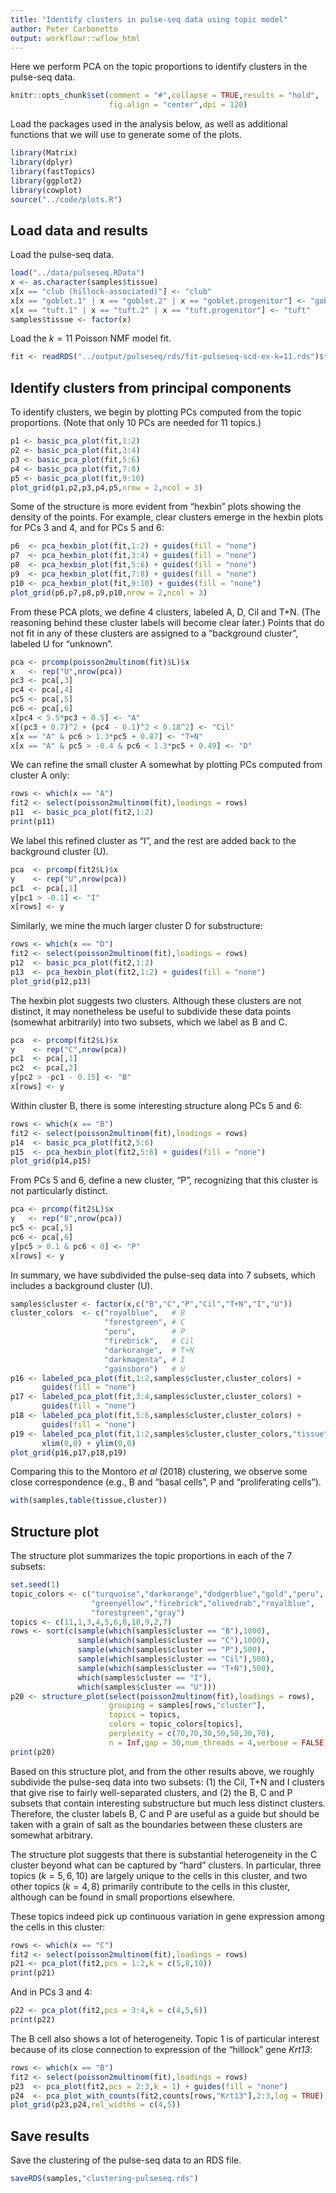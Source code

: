 ```yaml
---
title: "Identify clusters in pulse-seq data using topic model"
author: Peter Carbonetto
output: workflowr::wflow_html
---
```


Here we perform PCA on the topic proportions to identify clusters in
the pulse-seq data. 

```r
knitr::opts_chunk$set(comment = "#",collapse = TRUE,results = "hold",
                      fig.align = "center",dpi = 120)
```

Load the packages used in the analysis below, as well as additional
functions that we will use to generate some of the plots.

```r
library(Matrix)
library(dplyr)
library(fastTopics)
library(ggplot2)
library(cowplot)
source("../code/plots.R")
```

Load data and results
---------------------

Load the pulse-seq data.

```r
load("../data/pulseseq.RData")
x <- as.character(samples$tissue)
x[x == "club (hillock-associated)"] <- "club"
x[x == "goblet.1" | x == "goblet.2" | x == "goblet.progenitor"] <- "goblet"
x[x == "tuft.1" | x == "tuft.2" | x == "tuft.progenitor"] <- "tuft"
samples$tissue <- factor(x)
```

Load the $k = 11$ Poisson NMF model fit.

```r
fit <- readRDS("../output/pulseseq/rds/fit-pulseseq-scd-ex-k=11.rds")$fit
```

Identify clusters from principal components
-------------------------------------------

To identify clusters, we begin by plotting PCs computed from the topic
proportions. (Note that only 10 PCs are needed for 11 topics.)

```r
p1 <- basic_pca_plot(fit,1:2)
p2 <- basic_pca_plot(fit,3:4)
p3 <- basic_pca_plot(fit,5:6)
p4 <- basic_pca_plot(fit,7:8)
p5 <- basic_pca_plot(fit,9:10)
plot_grid(p1,p2,p3,p4,p5,nrow = 2,ncol = 3)
```

Some of the structure is more evident from "hexbin" plots showing the
density of the points. For example, clear clusters emerge in the
hexbin plots for PCs 3 and 4, and for PCs 5 and 6:

```r
p6  <- pca_hexbin_plot(fit,1:2) + guides(fill = "none")
p7  <- pca_hexbin_plot(fit,3:4) + guides(fill = "none")
p8  <- pca_hexbin_plot(fit,5:6) + guides(fill = "none")
p9  <- pca_hexbin_plot(fit,7:8) + guides(fill = "none")
p10 <- pca_hexbin_plot(fit,9:10) + guides(fill = "none")
plot_grid(p6,p7,p8,p9,p10,nrow = 2,ncol = 3)
```

From these PCA plots, we define 4 clusters, labeled A, D, Cil and
T+N. (The reasoning behind these cluster labels will become clear
later.) Points that do not fit in any of these clusters are assigned
to a "background cluster", labeled U for "unknown".

```r
pca <- prcomp(poisson2multinom(fit)$L)$x
x   <- rep("U",nrow(pca))
pc3 <- pca[,3]
pc4 <- pca[,4]
pc5 <- pca[,5]
pc6 <- pca[,6]
x[pc4 < 5.5*pc3 + 0.5] <- "A"
x[(pc3 + 0.7)^2 + (pc4 - 0.1)^2 < 0.18^2] <- "Cil"
x[x == "A" & pc6 > 1.3*pc5 + 0.87] <- "T+N"
x[x == "A" & pc5 > -0.4 & pc6 < 1.3*pc5 + 0.49] <- "D"
```

We can refine the small cluster A somewhat by plotting PCs computed
from cluster A only:

```r
rows <- which(x == "A")
fit2 <- select(poisson2multinom(fit),loadings = rows)
p11  <- basic_pca_plot(fit2,1:2)
print(p11)
```

We label this refined cluster as "I", and the rest are added back to
the background cluster (U).

```r
pca  <- prcomp(fit2$L)$x
y    <- rep("U",nrow(pca))
pc1  <- pca[,1]
y[pc1 > -0.1] <- "I"
x[rows] <- y
```

Similarly, we mine the much larger cluster D for substructure:

```r
rows <- which(x == "D")
fit2 <- select(poisson2multinom(fit),loadings = rows)
p12  <- basic_pca_plot(fit2,1:2)
p13  <- pca_hexbin_plot(fit2,1:2) + guides(fill = "none")
plot_grid(p12,p13)
```

The hexbin plot suggests two clusters. Although these clusters are not
distinct, it may nonetheless be useful to subdivide these data points
(somewhat arbitrarily) into two subsets, which we label as B and C.

```r
pca  <- prcomp(fit2$L)$x
y    <- rep("C",nrow(pca))
pc1  <- pca[,1]
pc2  <- pca[,2]
y[pc2 > -pc1 - 0.15] <- "B"
x[rows] <- y
```

Within cluster B, there is some interesting structure along PCs 5 and
6:

```r
rows <- which(x == "B")
fit2 <- select(poisson2multinom(fit),loadings = rows)
p14  <- basic_pca_plot(fit2,5:6)
p15  <- pca_hexbin_plot(fit2,5:6) + guides(fill = "none")
plot_grid(p14,p15)
```

From PCs 5 and 6, define a new cluster, "P", recognizing that this
cluster is not particularly distinct.

```r
pca <- prcomp(fit2$L)$x
y   <- rep("B",nrow(pca))
pc5 <- pca[,5]
pc6 <- pca[,6]
y[pc5 > 0.1 & pc6 < 0] <- "P"
x[rows] <- y
```

In summary, we have subdivided the pulse-seq data into 7 subsets,
which includes a background cluster (U).

```r
samples$cluster <- factor(x,c("B","C","P","Cil","T+N","I","U"))
cluster_colors  <- c("royalblue",   # B
                     "forestgreen", # C
                     "peru",        # P
                     "firebrick",   # Cil
 					 "darkorange",  # T+N
					 "darkmagenta", # I
                     "gainsboro")   # U
p16 <- labeled_pca_plot(fit,1:2,samples$cluster,cluster_colors) +
   	   guides(fill = "none")
p17 <- labeled_pca_plot(fit,3:4,samples$cluster,cluster_colors) +
	   guides(fill = "none")
p18 <- labeled_pca_plot(fit,5:6,samples$cluster,cluster_colors) +
	   guides(fill = "none")
p19 <- labeled_pca_plot(fit,1:2,samples$cluster,cluster_colors,"tissue") +
       xlim(0,0) + ylim(0,0)
plot_grid(p16,p17,p18,p19)
```

Comparing this to the Montoro *et al* (2018) clustering, we observe
some close correspondence (e.g., B and "basal cells", P and
"proliferating cells").

```r
with(samples,table(tissue,cluster))
```

Structure plot
--------------

The structure plot summarizes the topic proportions in each of the 7
subsets:

```r
set.seed(1)
topic_colors <- c("turquoise","darkorange","dodgerblue","gold","peru",
                  "greenyellow","firebrick","olivedrab","royalblue",
                  "forestgreen","gray")
topics <- c(11,1,3,4,5,6,8,10,9,2,7)
rows <- sort(c(sample(which(samples$cluster == "B"),1000),
               sample(which(samples$cluster == "C"),1000),
               sample(which(samples$cluster == "P"),500),
               sample(which(samples$cluster == "Cil"),500),
               sample(which(samples$cluster == "T+N"),500),
               which(samples$cluster == "I"),
               which(samples$cluster == "U")))
p20 <- structure_plot(select(poisson2multinom(fit),loadings = rows),
                      grouping = samples[rows,"cluster"],
                      topics = topics,
   		 			  colors = topic_colors[topics],
		 			  perplexity = c(70,70,30,50,50,30,70),
                      n = Inf,gap = 30,num_threads = 4,verbose = FALSE)
print(p20)
```

Based on this structure plot, and from the other results above, we
roughly subdivide the pulse-seq data into two subsets: (1) the Cil,
T+N and I clusters that give rise to fairly well-separated clusters,
and (2) the B, C and P subsets that contain interesting substructure
but much less distinct clusters. Therefore, the cluster labels B, C and
P are useful as a guide but should be taken with a grain of salt as
the boundaries between these clusters are somewhat arbitrary.

The structure plot suggests that there is substantial heterogeneity in
the C cluster beyond what can be captured by "hard" clusters. In
particular, three topics ($k = 5, 6, 10$) are largely unique to the
cells in this cluster, and two other topics ($k = 4, 8$) primarily
contribute to the cells in this cluster, although can be found in
small proportions elsewhere.

These topics indeed pick up continuous variation in gene expression
among the cells in this cluster:

```r
rows <- which(x == "C")
fit2 <- select(poisson2multinom(fit),loadings = rows)
p21 <- pca_plot(fit2,pcs = 1:2,k = c(5,8,10))
print(p21)
```

And in PCs 3 and 4:

```r
p22 <- pca_plot(fit2,pcs = 3:4,k = c(4,5,6))
print(p22)
```

The B cell also shows a lot of heterogeneity. Topic 1 is of particular
interest because of its close connection to expression of the "hillock"
gene *Krt13*:

```r
rows <- which(x == "B")
fit2 <- select(poisson2multinom(fit),loadings = rows)
p23  <- pca_plot(fit2,pcs = 2:3,k = 1) + guides(fill = "none")
p24  <- pca_plot_with_counts(fit2,counts[rows,"Krt13"],2:3,log = TRUE)
plot_grid(p23,p24,rel_widths = c(4,5))
```

Save results
------------

Save the clustering of the pulse-seq data to an RDS file.

```r
saveRDS(samples,"clustering-pulseseq.rds")
```

